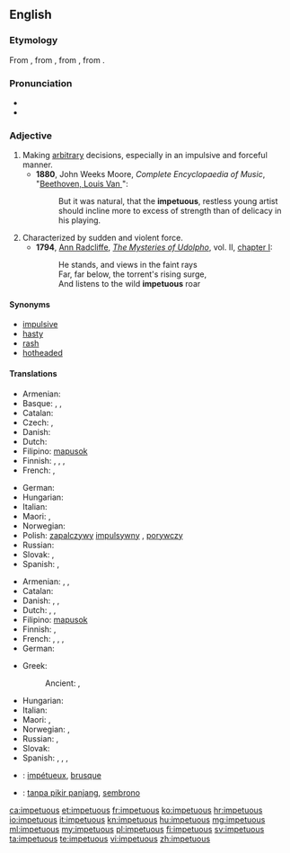 {{was wotd|2009|December|29}}
==English==

===Etymology===
From {{etyl|enm|en}}, from {{etyl|fro|en}} {{term|impetueux|lang=fro}}, from {{etyl|LL.|en}} {{term|impetuosus|impetuōsus|violent|lang=la}}, from {{etyl|la|en}} {{term|impetus||attack||violence|lang=la}}.

===Pronunciation===
* {{IPA|/imˈpɛtʃuəs/}}
* {{audio|En-us-impetuous.ogg|Audio (US)}}

===Adjective===
{{en-adj}}

# Making [[arbitrary]] decisions, especially in an impulsive and forceful manner.
#* '''1880''', John Weeks Moore, ''Complete Encyclopaedia of Music'', "[[s:Complete Encyclopaedia of Music/B/Beethoven, Louis Van|Beethoven, Louis Van ]]":
#*: But it was natural, that the '''impetuous''', restless young artist should incline more to excess of strength than of delicacy in his playing.
# Characterized by sudden and violent force.
#* '''1794''', [[w:Ann Radcliffe|Ann Radcliffe]], ''[[w:The Mysteries of Udolpho|The Mysteries of Udolpho]]'', vol. II, [[s:The Mysteries of Udolpho/Volume II/Chapter I|chapter I]]:
#*: He stands, and views in the faint rays<br>Far, far below, the torrent's rising surge,<br>And listens to the wild '''impetuous''' roar

====Synonyms====
* [[impulsive]]
* [[hasty]]
* [[rash]]
* [[hotheaded]]

====Translations====
{{trans-top|describing one who makes arbitrary decisions}}
* Armenian: {{t-|hy|իմպուլսիվ|tr=impulsiv}}
* Basque: {{t-|eu|odolbero}}, {{t-|eu|oldartsu}}, {{t-|eu|oldar handiko}}
* Catalan: {{t-|ca|impetuós}}
* Czech: {{t-|cs|unáhlený|m}}, {{t+|cs|zbrklý|m}}
* Danish: {{t-|da|impulsiv}}
* Dutch: {{t+|nl|impulsief}}
* Filipino: [[mapusok]]
* Finnish: {{t-|fi|kiivas}}, {{t+|fi|kiihkeä}}, {{t+|fi|raju}}, {{t+|fi|äkkipikainen}}
* French: {{t+|fr|impulsif}}, {{t+|fr|irréfléchi}}
{{trans-mid}}
* German: {{t+|de|ungestüm}}
* Hungarian: {{t+|hu|hirtelen}}
* Italian: {{t+|it|impulsivo}}
* Maori: {{t-|mi|takahorohoro}}, {{t|mi|manawarere}}
* Norwegian: {{t-|no|impulsstyrt}}
* Polish: [[zapalczywy]] {{m}} [[impulsywny]] {{m}}, [[porywczy]] {{m}}
* Russian: {{t+|ru|поспешный|m}}
* Slovak: {{t-|sk|zbrklý}}, {{t-|sk|impulzívny}}
* Spanish: {{t+|es|impulsivo}}, {{t-|es|irreflexivo}}
{{trans-bottom}}

{{trans-top|characterized by sudden and violent force}}
* Armenian: {{t-|hy|բուռն|tr=buṙn}}, {{t-|hy|սրընթաց|tr=srëntac’}}, {{t-|hy|պոռթկուն|tr=poṙt’kun}}
* Catalan: {{t-|ca|impetuós}}
* Danish: {{t-|da|opfarende}}, {{t-|da|heftig}}, {{t-|da|fremfusende}}
* Dutch: {{t+|nl|onstuimig}}, {{t+|nl|bruusk}}, {{t+|nl|gewelddadig}}
* Filipino: [[mapusok]]
* Finnish: {{t+|fi|raju}}, {{t+|fi|kiihkeä}}
* French: {{t+|fr|impétueux}}, {{t+|fr|brutal}}, {{t+|fr|brusque}}, {{t+|fr|violent}}
* German: {{t+|de|ungestüm}}
{{trans-mid}}
* Greek:
*: Ancient: {{tø|grc|θούριος|sc=polytonic}}, {{tø|grc|θοῦρος|sc=polytonic}}
* Hungarian: {{t+|hu|indulatos}}
* Italian: {{t+|it|irruente}}
* Maori: {{t-|mi|totoa}}, {{t-|mi|taikaha}}
* Norwegian: {{t-|no|oppfarende}}, {{t-|no|fremfusende}}
* Russian: {{t+|ru|порывистый}}, {{t+|ru|стремительный}}
* Slovak: {{t-|sk|prudký}}
* Spanish: {{t+|es|impetuoso}}, {{t+|es|brutal}}, {{t-|es|brusco}}, {{t+|es|violento}}
{{trans-bottom}}

{{checktrans-top}}
* {{ttbc|fr}}: [[impétueux]], [[brusque]]
* {{ttbc|id}}: [[tanpa pikir panjang]], [[sembrono]]
{{trans-mid}}
{{trans-bottom}}

[[ca:impetuous]]
[[et:impetuous]]
[[fr:impetuous]]
[[ko:impetuous]]
[[hr:impetuous]]
[[io:impetuous]]
[[it:impetuous]]
[[kn:impetuous]]
[[hu:impetuous]]
[[mg:impetuous]]
[[ml:impetuous]]
[[my:impetuous]]
[[pl:impetuous]]
[[fi:impetuous]]
[[sv:impetuous]]
[[ta:impetuous]]
[[te:impetuous]]
[[vi:impetuous]]
[[zh:impetuous]]